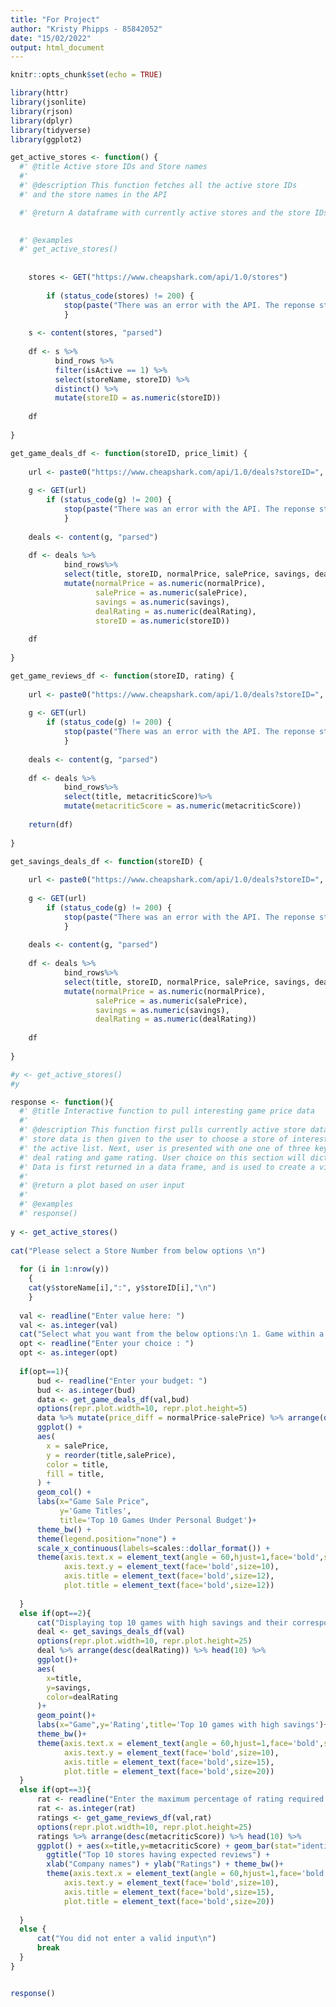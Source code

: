 ```yaml
---
title: "For Project"
author: "Kristy Phipps - 85842052"
date: "15/02/2022"
output: html_document
---
```


```r
knitr::opts_chunk$set(echo = TRUE)
```

```r
library(httr)
library(jsonlite)
library(rjson)
library(dplyr)
library(tidyverse)
library(ggplot2)
```



```r

get_active_stores <- function() {
  #' @title Active store IDs and Store names
  #' 
  #' @description This function fetches all the active store IDs 
  #' and the store names in the API

  #' @return A dataframe with currently active stores and the store IDs being monitored by the API
 

  #' @examples
  #' get_active_stores()
  
  
    stores <- GET("https://www.cheapshark.com/api/1.0/stores")
   
        if (status_code(stores) != 200) {
            stop(paste("There was an error with the API. The reponse status is:", status_code(g)))
            }
     
    s <- content(stores, "parsed")       
    
    df <- s %>% 
          bind_rows %>% 
          filter(isActive == 1) %>%
          select(storeName, storeID) %>%
          distinct() %>%
          mutate(storeID = as.numeric(storeID))
    
    df
    
}

```


```r
get_game_deals_df <- function(storeID, price_limit) {
    
    url <- paste0("https://www.cheapshark.com/api/1.0/deals?storeID=", storeID, "&upperPrice=", price_limit)
    
    g <- GET(url)
        if (status_code(g) != 200) {
            stop(paste("There was an error with the API. The reponse status is:", status_code(g)))
            }
            
    deals <- content(g, "parsed")
    
    df <- deals %>% 
            bind_rows%>%
            select(title, storeID, normalPrice, salePrice, savings, dealRating)%>%
            mutate(normalPrice = as.numeric(normalPrice), 
                   salePrice = as.numeric(salePrice), 
                   savings = as.numeric(savings), 
                   dealRating = as.numeric(dealRating), 
                   storeID = as.numeric(storeID))
    
    df
    
}

```

```r
get_game_reviews_df <- function(storeID, rating) {
    
    url <- paste0("https://www.cheapshark.com/api/1.0/deals?storeID=", storeID, "&metacritic=", rating)
    
    g <- GET(url)
        if (status_code(g) != 200) {
            stop(paste("There was an error with the API. The reponse status is:", status_code(g)))
            }
            
    deals <- content(g, "parsed")
    
    df <- deals %>% 
            bind_rows%>%
            select(title, metacriticScore)%>%
            mutate(metacriticScore = as.numeric(metacriticScore))
    
    return(df)
    
}

```

```r
get_savings_deals_df <- function(storeID) {
    
    url <- paste0("https://www.cheapshark.com/api/1.0/deals?storeID=", storeID)
    
    g <- GET(url)
        if (status_code(g) != 200) {
            stop(paste("There was an error with the API. The reponse status is:", status_code(g)))
            }
            
    deals <- content(g, "parsed")
    
    df <- deals %>% 
            bind_rows%>%
            select(title, storeID, normalPrice, salePrice, savings, dealRating)%>%
            mutate(normalPrice = as.numeric(normalPrice), 
                   salePrice = as.numeric(salePrice), 
                   savings = as.numeric(savings), 
                   dealRating = as.numeric(dealRating))
    
    df
    
}
```

```r
#y <- get_active_stores()  
#y
```



```r
response <- function(){
  #' @title Interactive function to pull interesting game price data
  #' 
  #' @description This function first pulls currently active store data. This active 
  #' store data is then given to the user to choose a store of interest. User then chooses a store from
  #' the active list. Next, user is presented with one one of three key options: budget, 
  #' deal rating and game rating. User choice on this section will dictate what data is returned from the API. 
  #' Data is first returned in a data frame, and is used to create a visualization based on user choice. 
  #' 
  #' @return a plot based on user input
  #' 
  #' @examples
  #' response()
 
y <- get_active_stores()  
    
cat("Please select a Store Number from below options \n")
 
  for (i in 1:nrow(y))
    {
    cat(y$storeName[i],":", y$storeID[i],"\n")
    }
  
  val <- readline("Enter value here: ")
  val <- as.integer(val)
  cat("Select what you want from the below options:\n 1. Game within a budget\n2.Savings and current deal rating\n3.Games above a certain rating")
  opt <- readline("Enter your choice : ")
  opt <- as.integer(opt)
  
  if(opt==1){
      bud <- readline("Enter your budget: ")
      bud <- as.integer(bud)
      data <- get_game_deals_df(val,bud)
      options(repr.plot.width=10, repr.plot.height=5)
      data %>% mutate(price_diff = normalPrice-salePrice) %>% arrange(desc(price_diff)) %>% head(10) %>%
      ggplot() +
      aes(
        x = salePrice,
        y = reorder(title,salePrice),
        color = title,
        fill = title,
      ) +
      geom_col() +
      labs(x="Game Sale Price",
           y='Game Titles',
           title='Top 10 Games Under Personal Budget')+
      theme_bw() +
      theme(legend.position="none") +
      scale_x_continuous(labels=scales::dollar_format()) +
      theme(axis.text.x = element_text(angle = 60,hjust=1,face='bold',size=10),
            axis.text.y = element_text(face='bold',size=10),
            axis.title = element_text(face='bold',size=12),
            plot.title = element_text(face='bold',size=12))
      
  }
  else if(opt==2){
      cat("Displaying top 10 games with high savings and their corresponding rating")
      deal <- get_savings_deals_df(val)
      options(repr.plot.width=10, repr.plot.height=25)
      deal %>% arrange(desc(dealRating)) %>% head(10) %>%
      ggplot()+
      aes(
        x=title,
        y=savings,
        color=dealRating
      )+
      geom_point()+
      labs(x="Game",y='Rating',title='Top 10 games with high savings')+
      theme_bw()+
      theme(axis.text.x = element_text(angle = 60,hjust=1,face='bold',size=10),
            axis.text.y = element_text(face='bold',size=10),
            axis.title = element_text(face='bold',size=15),
            plot.title = element_text(face='bold',size=20))
  }
  else if(opt==3){
      rat <- readline("Enter the maximum percentage of rating required: ")
      rat <- as.integer(rat)
      ratings <- get_game_reviews_df(val,rat)
      options(repr.plot.width=10, repr.plot.height=25)
      ratings %>% arrange(desc(metacriticScore)) %>% head(10) %>%
      ggplot() + aes(x=title,y=metacriticScore) + geom_bar(stat="identity") + 
        ggtitle("Top 10 stores having expected reviews") +
        xlab("Company names") + ylab("Ratings") + theme_bw()+
        theme(axis.text.x = element_text(angle = 60,hjust=1,face='bold',size=10),
            axis.text.y = element_text(face='bold',size=10),
            axis.title = element_text(face='bold',size=15),
            plot.title = element_text(face='bold',size=20))
      
  }
  else {
      cat("You did not enter a valid input\n")
      break
  }
}



```

```r
response()
```















